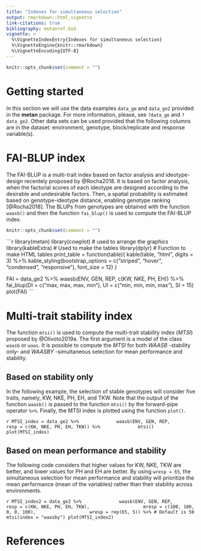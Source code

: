 ```yaml
---
title: "Indexes for simultaneous selection"
output: rmarkdown::html_vignette
link-citations: true
bibliography: metanref.bib 
vignette: >
  %\VignetteIndexEntry{Indexes for simultaneous selection}
  %\VignetteEngine{knitr::rmarkdown}
  %\VignetteEncoding{UTF-8}
---
```



```r
knitr::opts_chunk$set(comment = "")

```


# Getting started
In this section we will use the data examples `data_ge` and `data_ge2`  provided in the **metan** package. For more information, please, see `?data_ge` and `?data_ge2`. Other data sets can be used provided that the following columns are in the dataset: environment, genotype, block/replicate and response variable(s).

# FAI-BLUP index
The FAI-BLUP is a multi-trait index based on factor analysis and ideotype-design recentely proposed by @Rocha2018. It is based on factor analysis, when the factorial scores of each ideotype are designed according to the desirable and undesirable factors. Then, a spatial probability is estimated based on genotype-ideotype distance, enabling genotype ranking [@Rocha2018]. The BLUPs from genotypes are obtained with the function `waasb()` and then the function `fai_blup()` is used to compute the FAI-BLUP index.

```r
knitr::opts_chunk$set(comment = "")

```


```r
library(metan)
library(cowplot) # used to arrange the graphics
library(kableExtra) # Used to make the tables
library(dplyr)
# Function to make HTML tables
print_table = function(table){
  kable(table, "html", digits = 3) %>%
    kable_styling(bootstrap_options = c("striped", "hover", "condensed", "responsive"),
                  font_size = 12)
}

FAI = data_ge2 %>%
      waasb(ENV, GEN, REP, c(KW, NKE, PH, EH)) %>%
      fai_blup(DI = c("max, max, max, min"),
               UI = c("min, min, min, max"),
               SI = 15)
plot(FAI)
    ```



# Multi-trait stability index
The function `mtsi()` is used to compute the multi-trait stability index (*MTSI*) proposed by @Olivoto2019a. The first argument is a model of the class `waasb` or `waas`. It is possible to compute the *MTSI* for both *WAASB* -stability only- and *WAASBY* -simultaneous selection for mean performance and stability.

## Based on stability only

In the following example, the selection of stable genotypes will consider five traits, namely, KW, NKE, PH, EH, and TKW. Note that the output of the function `waasb()` is passed to the function `mtsi()` by the forward-pipe operator `%>%`. Finally, the MTSI index is plotted using the function `plot()`.

```r
MTSI_index = data_ge2 %>%
             waasb(ENV, GEN, REP,
                   resp = c(KW, NKE, PH, EH, TKW)) %>%
             mtsi()
plot(MTSI_index)
    ```


## Based on mean performance and stability

The following code considers that higher values for KW, NKE, TKW are better, and lower values for PH and EH are better. By using `wresp = 65`, the simultaneous selection for mean performance and stability will prioritize the mean performance (mean of the variables) rather than their stability across environments.

```r
MTSI_index2 = data_ge2 %>%
             waasb(ENV, GEN, REP,
                   resp = c(KW, NKE, PH, EH, TKW),
                   mresp = c(100, 100, 0, 0, 100),
                   wresp = rep(65, 5)) %>% # Default is 50
             mtsi(index = "waasby")
plot(MTSI_index2)
    ```

# References

